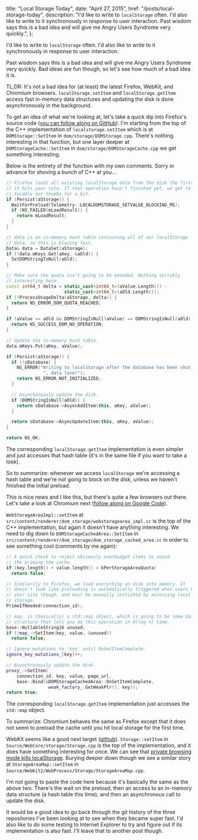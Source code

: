   title: "Local Storage Today",
  date: "April 27, 2015",
  href: "/posts/local-storage-today",
  description:
    "I'd like to write to `localStorage` often. I'd also like to write to it synchronously in response to user interaction. Past wisdom says this is a bad idea and will give me Angry Users Syndrome very quickly.",
};


I'd like to write to `localStorage` often. I'd also like to write to it synchronously in response to user interaction.

Past wisdom says this is a bad idea and will give me Angry Users Syndrome very quickly. Bad ideas are fun though, so let's see how much of a bad idea it is.

TL;DR: It's not a bad idea for (at least) the latest Firefox, WebKit, and Chromium browsers. `localStorage.setItem` and `localStorage.getItem` access fast in-memory data structures and updating the disk is done asynchronously in the background.

To get an idea of what we're looking at, let's take a quick dip into Firefox's source code ([you can follow along on GitHub](https://github.com/mozilla/gecko-dev)). I'm starting from the top of the C++ implementation of `localstorage.setItem` which is at `DOMStorage::SetItem` in `dom/storage/DOMStorage.cpp`. There's nothing interesting in that function, but one layer deeper at `DOMStorageCache::SetItem` in `dom/storage/DOMStorageCache.cpp` we get something interesting.

Below is the entirety of the function with my own comments. Sorry in advance for shoving a bunch of C++ at you…

```cpp
// Firefox loads all existing localStorage data from the disk the first
// it hits your site. If that operation hasn't finished yet, we get to
// twiddle our thumbs for a bit.
if (Persist(aStorage)) {
  WaitForPreload(Telemetry::LOCALDOMSTORAGE_SETVALUE_BLOCKING_MS);
  if (NS_FAILED(mLoadResult)) {
    return mLoadResult;
  }
}

// data is an in-memory hash table containing all of our localStorage
// data, so this is blazing fast.
Data& data = DataSet(aStorage);
if (!data.mKeys.Get(aKey, &aOld)) {
  SetDOMStringToNull(aOld);
}

// Make sure the quota isn't going to be exeeded. Nothing terribly
// interesting here.
const int64_t delta = static_cast<int64_t>(aValue.Length()) -
                      static_cast<int64_t>(aOld.Length());
if (!ProcessUsageDelta(aStorage, delta)) {
  return NS_ERROR_DOM_QUOTA_REACHED;
}

if (aValue == aOld && DOMStringIsNull(aValue) == DOMStringIsNull(aOld)) {
  return NS_SUCCESS_DOM_NO_OPERATION;
}

// Update the in-memory hash table.
data.mKeys.Put(aKey, aValue);

if (Persist(aStorage)) {
  if (!sDatabase) {
    NS_ERROR("Writing to localStorage after the database has been shut down"
              ", data lose!");
    return NS_ERROR_NOT_INITIALIZED;
  }

  // Asynchonously update the disk.
  if (DOMStringIsNull(aOld)) {
    return sDatabase->AsyncAddItem(this, aKey, aValue);
  }

  return sDatabase->AsyncUpdateItem(this, aKey, aValue);
}

return NS_OK;
```

The corresponding `localStorage.getItem` implementation is even simpler and just accesses that hash table (it's in the same file if you want to take a look).

So to summarize: whenever we access `localStorage` we're accessing a hash table and we're not going to block on the disk, unless we haven't finished the initial preload.

This is nice news and I like this, but there's quite a few browsers out there. Let's take a look at Chromium next ([follow along on Google Code](https://chromium.googlesource.com/chromium/src.git/+/master)).

`WebStorageAreaImpl::setItem` at `src/content/renderer/dom_storage/webstoragearea_impl.cc` is the top of the C++ implementation, but again it doesn't have anything interesting. We need to dig down to `DOMStorageCachedArea::SetItem` in `src/content/renderer/dom_storage/dom_storage_cached_area.cc` in order to see something cool (comments by me again):

```cpp
// A quick check to reject obviously overbudget items to avoid
// the priming the cache.
if (key.length() + value.length() > kPerStorageAreaQuota)
  return false;

// Similarily to Firefox, we load everything on disk into memory. It
// doesn't look like preloading is automatically triggered when users hit
// your site though, and must be manually initiated by accessing local
// storage.
PrimeIfNeeded(connection_id);

// map_ is (basically) a std::map object, which is going to be some data
// structure that lets you do this operation in O(log n) time.
base::NullableString16 unused;
if (!map_->SetItem(key, value, &unused))
  return false;

// Ignore mutations to 'key' until OnSetItemComplete.
ignore_key_mutations_[key]++;

// Asynchronously update the disk.
proxy_->SetItem(
    connection_id, key, value, page_url,
    base::Bind(&DOMStorageCachedArea::OnSetItemComplete,
                weak_factory_.GetWeakPtr(), key));
return true;
```

The corresponding `localStorage.getItem` implementation just accesses the `std::map` object.

To summarize: Chromium behaves the same as Firefox except that it does not seem to preload the cache until you hit local storage for the first time.

WebKit seems like a good next target ([github](https://github.com/WebKit/webkit)). `Storage::setItem` in `Source/WebCore/storage/Storage.cpp` is the top of the implementation, and it does have something interesting for once. We can see that [private browsing mode kills localStorage](http://stackoverflow.com/a/14555361/3920202). Burying deeper down though we see a similar story at `StorageAreaMap::setItem` in `Source/WebKit2/WebProcess/Storage/StorageAreaMap.cpp`.

I'm not going to paste the code here because it's basically the same as the above two. There's the wait on the preload, then an access to an in-memory data structure (a hash table this time), and then an asynchronous call to update the disk.

It would be a good idea to go back through the git history of the three repositories I've been looking at to see when they became super fast. I'd also like to do some testing to Internet Explorer to try and figure out if its implementation is also fast. I'll leave that to another post though.
